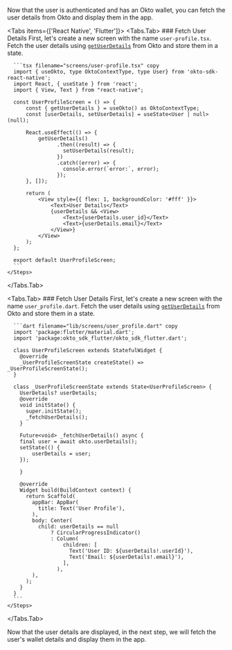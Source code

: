 
Now that the user is authenticated and has an Okto wallet, you can fetch the user details from Okto and display them in the app.

<Tabs items={['React Native', 'Flutter']}>
  <Tabs.Tab>
    <Steps>
      ### Fetch User Details
      First, let's create a new screen with the name `user-profile.tsx`. Fetch the user details using [`getUserDetails`](/sdk-reference/react-native/getUserDetails) from Okto and store them in a state.

      ```tsx filename="screens/user-profile.tsx" copy
      import { useOkto, type OktoContextType, type User} from 'okto-sdk-react-native';
      import React, { useState } from 'react';
      import { View, Text } from "react-native";

      const UserProfileScreen = () => {
          const { getUserDetails } = useOkto() as OktoContextType;
          const [userDetails, setUserDetails] = useState<User | null>(null);

          React.useEffect(() => {
              getUserDetails()
                    .then((result) => {
                      setUserDetails(result);
                    })
                    .catch((error) => {
                      console.error(`error:`, error);
                    });
          }, []);

          return (
              <View style={{ flex: 1, backgroundColor: '#fff' }}>
                  <Text>User Details</Text>
                  {userDetails && <View>
                      <Text>{userDetails.user_id}</Text>
                      <Text>{userDetails.email}</Text>
                  </View>}
              </View>
          );
      };

      export default UserProfileScreen;
      ```
    </Steps>
  </Tabs.Tab>

  <Tabs.Tab>
    <Steps>
      ### Fetch User Details
      First, let's create a new screen with the name `user_profile.dart`. Fetch the user details using [`getUserDetails`](/sdk-reference/flutter/getUserDetails) from Okto and store them in a state.

      ```dart filename="lib/screens/user_profile.dart" copy
      import 'package:flutter/material.dart';
      import 'package:okto_sdk_flutter/okto_sdk_flutter.dart';

      class UserProfileScreen extends StatefulWidget {
        @override
        _UserProfileScreenState createState() => _UserProfileScreenState();
      }

      class _UserProfileScreenState extends State<UserProfileScreen> {
        UserDetails? userDetails;
        @override
        void initState() {
          super.initState();
          _fetchUserDetails();
        }

        Future<void> _fetchUserDetails() async {
        final user = await okto.userDetails();
        setState(() {
            userDetails = user;
        });
        
        }

        @override
        Widget build(BuildContext context) {
          return Scaffold(
            appBar: AppBar(
              title: Text('User Profile'),
            ),
            body: Center(
              child: userDetails == null
                  ? CircularProgressIndicator()
                  : Column(
                      children: [
                        Text('User ID: ${userDetails!.userId}'),
                        Text('Email: ${userDetails!.email}'),
                      ],
                    ),
            ),
          );
        }
      }
      ```
    </Steps>
  </Tabs.Tab>
</Tabs>

Now that the user details are displayed, in the next step, we will fetch the user's wallet details and display them in the app.
